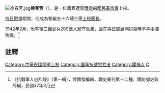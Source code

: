 [[File:徐春芳.jpg|thumb]]'''徐春芳'''（{{bd|1906年||1942年|2月|}}），是一位籍貫遼寧[[鐵嶺縣|鐵嶺]]的[[國民革命軍|國民革命軍]]上校。

[[抗日戰爭|抗日戰爭]]期間，他成為暫編五十六師三團[[上校|上校]][[團_(軍隊)|團長]]。

1942年2月，他率領三團官兵200餘人鎮守[[朱集镇_(单县)|朱集]]，並在與[[日軍|日軍]]展開拼殺時不幸[[中彈|中彈]]殉職。<ref>《抗戰軍人忠烈錄》（第一輯），曾國傑編輯，戰史叢刊第十二種，國防部史政局編，民國37年3月</ref>

== 註釋 ==
{{reflist}}

[[Category:中華民國陸軍上校|Category:中華民國陸軍上校]]
[[Category:国军抗战牺牲者|Category:国军抗战牺牲者]]
[[Category:鐵嶺人|Category:鐵嶺人]]
[[Category:徐姓|C]]